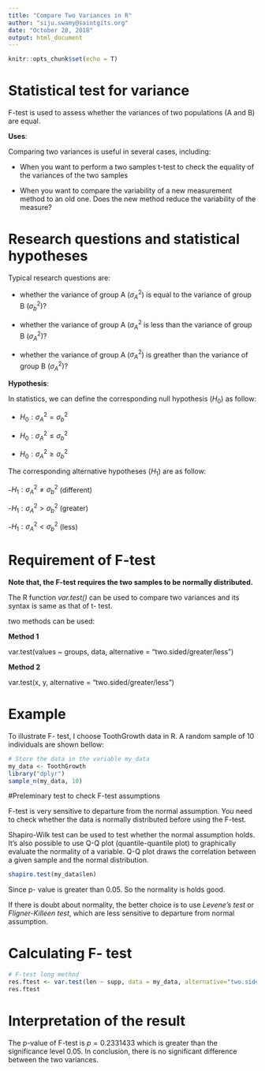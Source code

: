 ---
title: "Compare Two Variances in R"
author: "siju.swamy@saintgits.org"
date: "October 28, 2018"
output: html_document
---

```{r setup, include=FALSE}
knitr::opts_chunk$set(echo = T)
```

# Statistical test for variance

F-test is used to assess whether the variances of two populations (A and B) are equal.

**Uses**:

Comparing two variances is useful in several cases, including:

- When you want to perform a two samples t-test to check the equality of the variances of the two samples

- When you want to compare the variability of a new measurement method to an old one. Does the new method reduce the variability of the measure?


# Research questions and statistical hypotheses

Typical research questions are:


- whether the variance of group A ($\sigma^2_A$) is equal to the variance of group B ($\sigma^2_b$)?

- whether the variance of group A ($\sigma^2_A$ is less than the variance of group B ($\sigma^2_A$)?

- whether the variance of group A ($\sigma^2_A$) is greather than the variance of group B ($\sigma^2_A$)?

**Hypothesis**:

In statistics, we can define the corresponding null hypothesis ($H_0$) as follow:

- $H_0:\sigma^2_A=\sigma^2_b$

- $H_0:\sigma^2_A \leq\sigma^2_b$

- $H_0:\sigma^2_A\geq\sigma^2_b$


The corresponding alternative hypotheses ($H_1$) are as follow:

-$H_1:\sigma^2_A\neq\sigma^2_b$ (different)

-$H_1:\sigma^2_A>\sigma^2_b$ (greater)

-$H_1:\sigma^2_A<\sigma^2_b$ (less)

# Requirement of F-test

**Note that, the F-test requires the two samples to be normally distributed.**

The R function *var.test()* can be used to compare two variances and its syntax is same as that of t- test.

two methods can be used:

**Method 1**

var.test(values ~ groups, data, 
         alternative = "two.sided/greater/less")
         
**Method 2**

var.test(x, y, alternative = "two.sided/greater/less")

# Example

To illustrate F- test, I choose ToothGrowth data in R. A random sample of 10 individuals are shown bellow:

```{r}
# Store the data in the variable my_data
my_data <- ToothGrowth
library("dplyr")
sample_n(my_data, 10)
```

#Preleminary test to check F-test assumptions

F-test is very sensitive to departure from the normal assumption. You need to check whether the data is normally distributed before using the F-test.

Shapiro-Wilk test can be used to test whether the normal assumption holds. It's also possible to use Q-Q plot (quantile-quantile plot) to graphically evaluate the normality of a variable. Q-Q plot draws the correlation between a given sample and the normal distribution.

```{r}
shapiro.test(my_data$len)
```
Since p- value is greater than 0.05. So the normality is holds good.

 
If there is doubt about normality, the better choice is to use *Levene's test* or *Fligner-Killeen test*, which are less sensitive to departure from normal assumption.

# Calculating F- test

```{r}
# F-test long method
res.ftest <- var.test(len ~ supp, data = my_data, alternative="two.sided")
res.ftest
```

# Interpretation of the result

The p-value of F-test is $p = 0.2331433$ which is greater than the significance level 0.05. In conclusion, there is no significant difference between the two variances.

